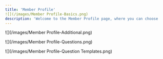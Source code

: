 ```yaml
---
title: 'Member Profile'
![](/images/Member Profile-Basics.png)
description: 'Welcome to the Member Profile page, where you can choose what data to collect from your members as well as customize your onboarding form questions.'
---
```



![](/images/Member Profile-Additional.png)

![](/images/Member Profile-Questions.png)

![](/images/Member Profile-Question Templates.png)
